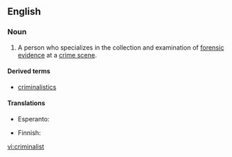 ==English==

===Noun===
{{en-noun}}

#{{US}} A person who specializes in the collection and examination of [[forensic]] [[evidence]] at a [[crime scene]].

====Derived terms====
* [[criminalistics]]

====Translations====
{{trans-top|specialist in the examination of forensic evidence at a crime scene}}
* Esperanto: {{t|eo|kriminalisto}}
{{trans-mid}}
* Finnish: {{t-|fi|rikostutkija}}
{{trans-bottom}}

[[vi:criminalist]]